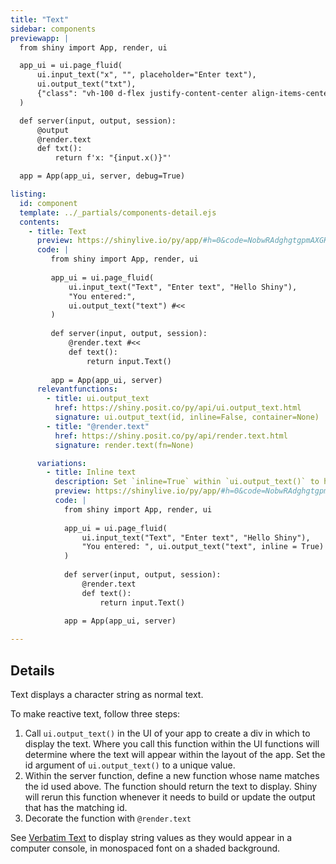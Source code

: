 ```yaml
---
title: "Text"
sidebar: components 
previewapp: |
  from shiny import App, render, ui

  app_ui = ui.page_fluid(
      ui.input_text("x", "", placeholder="Enter text"),
      ui.output_text("txt"),
      {"class": "vh-100 d-flex justify-content-center align-items-center px-4 flex-column"}
  )

  def server(input, output, session):
      @output
      @render.text
      def txt():
          return f'x: "{input.x()}"'

  app = App(app_ui, server, debug=True)

listing:
  id: component
  template: ../_partials/components-detail.ejs
  contents:
    - title: Text
      preview: https://shinylive.io/py/app/#h=0&code=NobwRAdghgtgpmAXGKAHVA6VBPMAaMAYwHsIAXOcpMAMwCdiYACAZwAsBLCbJjmVYnTJMAgujxM6lACZw6EgK4cAOhCbqNG1WlQB9JUwC8TJVigBzOLpoAbJdIAUqjaa6oFZXRQAeZJ2AAVOF9lfCZQgFFyOSYfMlCJUIAJOBsbYiYAZU5uUIBKPGd1UIBNYgUmSgopaUQEopMODHKyd084-zj81TyG4ohZGlY5ADc5BzcPCRa2iRY4FhYOUjy6tXUAASkBuQwu9aZB2OC-Vb71KTIFOjVJsgwg3wdeg-6dI1F0Bx19DjnRuR5MAAXwAukA
      code: |
         from shiny import App, render, ui
         
         app_ui = ui.page_fluid(
             ui.input_text("Text", "Enter text", "Hello Shiny"),
             "You entered:",
             ui.output_text("text") #<<
         )
                 
         def server(input, output, session):
             @render.text #<<
             def text():
                 return input.Text() 
                 
         app = App(app_ui, server)
      relevantfunctions:
        - title: ui.output_text
          href: https://shiny.posit.co/py/api/ui.output_text.html
          signature: ui.output_text(id, inline=False, container=None)
        - title: "@render.text"
          href: https://shiny.posit.co/py/api/render.text.html
          signature: render.text(fn=None)

      variations:
        - title: Inline text
          description: Set `inline=True` within `ui.output_text()` to have text appear inline with the text that preceeds it.   
          preview: https://shinylive.io/py/app/#h=0&code=NobwRAdghgtgpmAXGKAHVA6VBPMAaMAYwHsIAXOcpMAMwCdiYACAZwAsBLCbJjmVYnTJMAgujxM6lACZw6EgK4cAOhFVpUAfSVMAvEyVYoAcziaaAGyXSAFKqYODHDF1QKymigA8ydsABU4H2V8JhCAUXI5Jm8yEIkQgAk4CwtiJgBlTm4QgEo8e0cQgE1iBSZKCilpRDDQwzKyNw9Yv1j43ggLLjg9Jn86BThc1RGIRwmwiFkaVjkANzkbV3cJRuaJFjgWFg5SXMRChwABKWm5DHbxxxmYoN8Do8mpMgU6cZWyDECfGzH1dB9MSoGwabQcTYLOS5MAAXwAukA
          code: |
            from shiny import App, render, ui
            
            app_ui = ui.page_fluid(
                ui.input_text("Text", "Enter text", "Hello Shiny"),
                "You entered: ", ui.output_text("text", inline = True) #<<
            )
                    
            def server(input, output, session):
                @render.text
                def text():
                    return input.Text()
                    
            app = App(app_ui, server)

---
```


:::{#component}
:::

## Details

<p>Text displays a character string as normal text. </p>

<p>To make reactive text, follow three steps:</p>
  
<ol>
  <li>Call `ui.output_text()` in the UI of your app to create a div in which to display the text. Where you call this function within the UI functions will determine where the text will appear within the layout of the app. Set the id argument of `ui.output_text()` to a unique value.</li>

  <li>Within the server function, define a new function whose name matches the id used above. The function should return the text to display. Shiny will rerun this function whenever it needs to build or update the output that has the matching id.</li>

  <li>Decorate the function with `@render.text`</li>
</ol>

<p>See [Verbatim Text](TODO: ADD LINK TO VERBATIM TEXT) to display string values as they would appear in a computer console, in monospaced font on a shaded background.</p>
